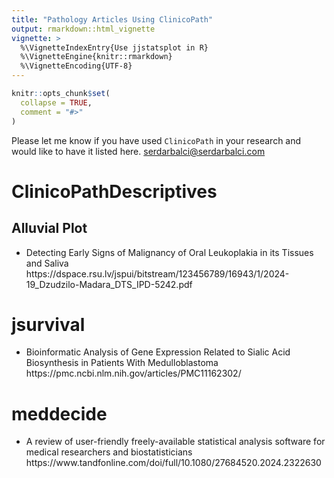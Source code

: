 ```yaml
---
title: "Pathology Articles Using ClinicoPath"
output: rmarkdown::html_vignette
vignette: >
  %\VignetteIndexEntry{Use jjstatsplot in R}
  %\VignetteEngine{knitr::rmarkdown}
  %\VignetteEncoding{UTF-8}
---
```


```r
knitr::opts_chunk$set(
  collapse = TRUE,
  comment = "#>"
)
```


Please let me know if you have used `ClinicoPath` in your research and would like to have it listed here.
[serdarbalci@serdarbalci.com](mailto:serdarbalci@serdarbalci.com)


# ClinicoPathDescriptives

## Alluvial Plot

- Detecting Early Signs of Malignancy of Oral Leukoplakia in its Tissues and Saliva
https://dspace.rsu.lv/jspui/bitstream/123456789/16943/1/2024-19_Dzudzilo-Madara_DTS_IPD-5242.pdf


# jsurvival

- Bioinformatic Analysis of Gene Expression Related to Sialic Acid Biosynthesis in Patients With Medulloblastoma 
https://pmc.ncbi.nlm.nih.gov/articles/PMC11162302/


# meddecide 

- A review of user-friendly freely-available statistical analysis software for medical researchers and biostatisticians
https://www.tandfonline.com/doi/full/10.1080/27684520.2024.2322630


